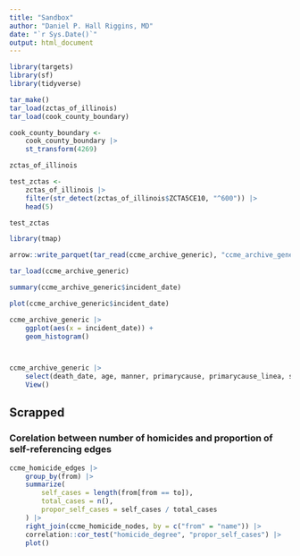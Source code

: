 ```yaml
---
title: "Sandbox"
author: "Daniel P. Hall Riggins, MD"
date: "`r Sys.Date()`"
output: html_document
---
```


```r
library(targets)
library(sf)
library(tidyverse)
```

```r
tar_make()
tar_load(zctas_of_illinois)
tar_load(cook_county_boundary)

cook_county_boundary <-
    cook_county_boundary |> 
    st_transform(4269)

zctas_of_illinois

test_zctas <- 
    zctas_of_illinois |> 
    filter(str_detect(zctas_of_illinois$ZCTA5CE10, "^600")) |> 
    head(5)

test_zctas
```


```r
library(tmap)
```


```r
arrow::write_parquet(tar_read(ccme_archive_generic), "ccme_archive_generic_2022_10_02.parquet")

tar_load(ccme_archive_generic)

summary(ccme_archive_generic$incident_date)

plot(ccme_archive_generic$incident_date)

ccme_archive_generic |> 
    ggplot(aes(x = incident_date)) +
    geom_histogram()



ccme_archive_generic |> 
    select(death_date, age, manner, primarycause, primarycause_linea, secondarycause) |> 
    View()

```

## Scrapped

### Corelation between number of homicides and proportion of self-referencing edges

```r
ccme_homicide_edges |> 
    group_by(from) |> 
    summarize(
        self_cases = length(from[from == to]),
        total_cases = n(),
        propor_self_cases = self_cases / total_cases
    ) |> 
    right_join(ccme_homicide_nodes, by = c("from" = "name")) |> 
    correlation::cor_test("homicide_degree", "propor_self_cases") |> 
    plot()
```
